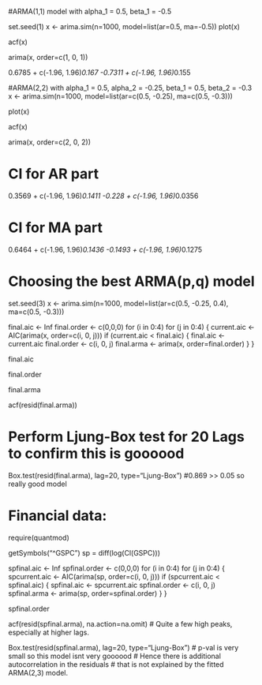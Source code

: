 #ARMA(1,1) model with alpha_1 = 0.5, beta_1 = -0.5

set.seed(1)
x <- arima.sim(n=1000, model=list(ar=0.5, ma=-0.5))
plot(x)

acf(x)

arima(x, order=c(1, 0, 1))

0.6785 + c(-1.96, 1.96)*0.167
-0.7311 + c(-1.96, 1.96)*0.155

#ARMA(2,2) with alpha_1 = 0.5, alpha_2 = -0.25, beta_1 = 0.5, beta_2 = -0.3
x <- arima.sim(n=1000, model=list(ar=c(0.5, -0.25), ma=c(0.5, -0.3)))

plot(x)

acf(x)

arima(x, order=c(2, 0, 2))

# CI for AR part
0.3569 + c(-1.96, 1.96)*0.1411
-0.228 + c(-1.96, 1.96)*0.0356

# CI for MA part
0.6464 + c(-1.96, 1.96)*0.1436
-0.1493 + c(-1.96, 1.96)*0.1275

# Choosing the best ARMA(p,q) model
set.seed(3)
x <- arima.sim(n=1000, model=list(ar=c(0.5, -0.25, 0.4), ma=c(0.5, -0.3)))

final.aic <- Inf
final.order <- c(0,0,0)
for (i in 0:4) for (j in 0:4) {
  current.aic <- AIC(arima(x, order=c(i, 0, j)))
  if (current.aic < final.aic) {
    final.aic <- current.aic
    final.order <- c(i, 0, j)
    final.arma <- arima(x, order=final.order)
  }
}

final.aic

final.order

final.arma

acf(resid(final.arma))

# Perform Ljung-Box test for 20 Lags to confirm this is goooood
Box.test(resid(final.arma), lag=20, type="Ljung-Box")
#0.869 >> 0.05 so really good model


# Financial data:
require(quantmod)

getSymbols("^GSPC")
sp = diff(log(Cl(GSPC)))

spfinal.aic <- Inf
spfinal.order <- c(0,0,0)
for (i in 0:4) for (j in 0:4) {
  spcurrent.aic <- AIC(arima(sp, order=c(i, 0, j)))
  if (spcurrent.aic < spfinal.aic) {
    spfinal.aic <- spcurrent.aic
    spfinal.order <- c(i, 0, j)
    spfinal.arma <- arima(sp, order=spfinal.order)
  }
}

spfinal.order

acf(resid(spfinal.arma), na.action=na.omit)
# Quite a few high peaks, especially at higher lags.

Box.test(resid(spfinal.arma), lag=20, type="Ljung-Box")
# p-val is very small so this model isnt very goooood
# Hence there is additional autocorrelation in the residuals
# that is not explained by the fitted ARMA(2,3) model.



